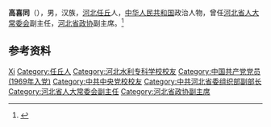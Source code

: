 '''高喜同'''（{{bd|1948年|1月|}}），男，汉族，[[河北|河北]][[任丘|任丘]]人，[[中华人民共和国|中华人民共和国]]政治人物，曾任[[河北省人大常委会|河北省人大常委会]]副主任，[[河北省政协|河北省政协]]副主席。<ref>{{Cite web|title=高喜同同志简历|url=http://heb.hebei.com.cn/system/2011/08/30/011370946.shtml|accessdate=2020-08-11|work=河北日报|archive-date=2015-04-24|archive-url=https://web.archive.org/web/20150424044728/http://heb.hebei.com.cn/system/2011/08/30/011370946.shtml|dead-url=no}}</ref>

== 参考资料 ==
{{reflist}}

{{中国人物小作品}}

{{Authority control}}
{{DEFAULTSORT:Gao高}}
[[Category:高姓|Xi]]
[[Category:任丘人|Category:任丘人]]
[[Category:河北水利专科学校校友|Category:河北水利专科学校校友]]
[[Category:中国共产党党员_(1969年入党)|Category:中国共产党党员 (1969年入党)]]
[[Category:中共中央党校校友|Category:中共中央党校校友]]
[[Category:中共河北省委组织部副部长|Category:中共河北省委组织部副部长]]
[[Category:河北省人大常委会副主任|Category:河北省人大常委会副主任]]
[[Category:河北省政协副主席|Category:河北省政协副主席]]